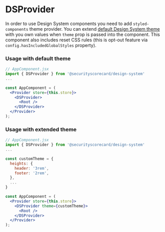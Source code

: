 
<Meta title="Theme/DSProvider" component={DSProvider} />

# DSProvider

In order to use Design System components you need to add `styled-components` theme provider.
You can extend [default Design System theme](/docs/theme-theme-object--page) with you own
values when `theme` prop is passed into the component. This component also includes reset CSS rules
(this is opt-out feature via `config.hasIncludedGlobalStyles` property).


<ArgsTable of={DSProvider} />

### Usage with default theme
```jsx
// AppComponent.jsx
import { DSProvider } from '@securityscorecard/design-system'
...

const AppComponent = (
  <Provider store={this.store}>
    <DSProvider>
      <Root />
    </DSProvider>
  </Provider>
);
```

### Usage with extended theme
```jsx
// AppComponent.jsx
import { DSProvider } from '@securityscorecard/design-system'
...

const customTheme = {
  heights: {
    header: '3rem',
    footer: '2rem',
  },
  ...
}

const AppComponent = (
  <Provider store={this.store}>
    <DSProvider theme={customTheme}>
      <Root />
    </DSProvider>
  </Provider>
);
```


